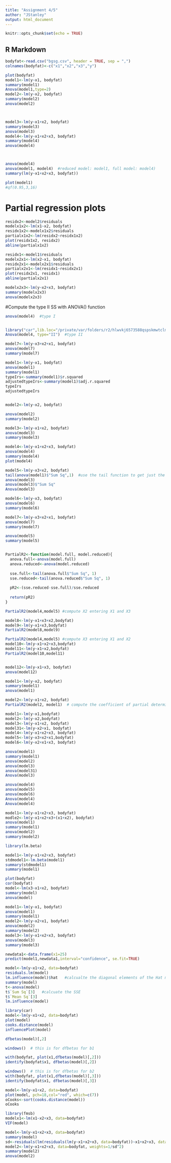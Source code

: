 ```yaml
---
title: "Assignment 4/5"
author: "JStanley"
output: html_document
---
```


```r
knitr::opts_chunk$set(echo = TRUE)
```

## R Markdown


```r
bodyfat<-read.csv("bgsg.csv", header = TRUE, sep = ",")
colnames(bodyfat)<-c("x1","x2","x3","y")

plot(bodyfat)
model1<-lm(y~x1, bodyfat)
summary(model1)
Anova(model1,type=2)
model2<-lm(y~x2, bodyfat)
summary(model2)
anova(model2)



model3<-lm(y~x1+x2, bodyfat)
summary(model3)
anova(model3)
model4<-lm(y~x1+x2+x3, bodyfat)
summary(model4)
anova(model4)



anova(model4)
anova(model1, model4)  #reduced model: model1, full model: model4)
summary(lm(y~x1+x2+x3, bodyfat))

plot(model1)
#qf(0.95,3,16)
```
# Partial regression plots 

```r
residx2<-model2$residuals
modelx1x2<-lm(x1~x2, bodyfat)
residx1x2<-modelx1x2$residuals
partialx1x2<-lm(residx2~residx1x2)
plot(residx1x2, residx2)
abline(partialx1x2)

residx1<-model1$residuals
modelx2x1<-lm(x2~x1, bodyfat)
residx2x1<-modelx2x1$residuals
partialx2x1<-lm(residx1~residx2x1)
plot(residx2x1, residx1)
abline(partialx2x1)
```

```r
modelx2x3<-lm(y~x2+x3, bodyfat)
summary(modelx2x3)
anova(modelx2x3)

```
#Compute the type II SS with ANOVA() function 
```r

anova(model4)  #type I


library("car",lib.loc="/private/var/folders/r2/hlwvkj6573588qspskmwtclm0000gn/T/RtmpS5O3tN/downloaded_packages")
Anova(model4, type="II")  #type II

model7<-lm(y~x3+x2+x1, bodyfat)
anova(model7)
summary(model7)
```

```r
model1<-lm(y~x1, bodyfat)
anova(model1)
summary(model1)
typeIrs<-summary(model1)$r.squared
adjustedtypeIrs<-summary(model1)$adj.r.squared
typeIrs
adjustedtypeIrs


model2<-lm(y~x2, bodyfat)

anova(model2)
summary(model2)

model3<-lm(y~x1+x2, bodyfat)
anova(model3)
summary(model3)

model4<-lm(y~x1+x2+x3, bodyfat)
anova(model4)
summary(model4)
plot(model4)

model5<-lm(y~x3+x2, bodyfat)
tail(anova(model1)$"Sum Sq",1)  #use the tail function to get just the SSE or residual. 
anova(model3)
anova(model3)$"Sum Sq"
Anova(model3)

model6<-lm(y~x3, bodyfat)
anova(model6)
summary(model6)

model7<-lm(y~x3+x2+x1, bodyfat)
anova(model7)
summary(model7)

anova(model5)
summary(model5)


PartialR2<-function(model.full, model.reduced){
  anova.full<-anova(model.full)
  anova.reduced<-anova(model.reduced)
  
  sse.full<-tail(anova.full$"Sum Sq", 1)
  sse.reduced<-tail(anova.reduced$"Sum Sq", 1)
  
  pR2<-(sse.reduced-sse.full)/sse.reduced
  
  return(pR2)
}

PartialR2(model4,model5) #compute X2 entering X1 and X3

model8<-lm(y~x1+x3+x2,bodyfat)
model9<-lm(y~x1+x3,bodyfat)
PartialR2(model8,model9)

PartialR2(model4,model5) #compute X3 entering X1 and X2
model10<-lm(y~x1+x2+x3,bodyfat)
model11<-lm(y~x1+x2,bodyfat)
PartialR2(model10,model11)


model12<-lm(y~x1+x3, bodyfat)
anova(model12)
```

```r
model1<-lm(y~x2, bodyfat)
summary(model1)
anova(model1)

model2<-lm(y~x1+x2, bodyfat)
PartialR2(model2, model1)  # compute the coefficient of partial determination between Y and x1, when x2 is already in the model 
```

```r

model1<-lm(y~x1,bodyfat)
model2<-lm(y~x2,bodyfat)
model3<-lm(y~x1+x2, bodyfat)
model31<-lm(y~x2+x1, bodyfat)
model4<-lm(y~x1+x2+x3, bodyfat)
model5<-lm(y~x3+x2+x1,bodyfat)
model6<-lm(y~x2+x1+x3, bodyfat)

anova(model1)
summary(model1)
anova(model2)
anova(model3)
anova(model31)
Anova(model3)

anova(model4)
anova(model5)
anova(model6)
Anova(model4)
Anova(model4)

```

```r
model1<-lm(y~x1+x2+x3, bodyfat)
modle2<-lm(y~x1+x2+x3+(x1+x2), bodyfat)
anova(model1)
summary(model1)
anova(model2)
summary(model2)

```

```r
library(lm.beta)

model1<-lm(y~x1+x2+x3, bodyfat)
stdmodel1<-lm.beta(model1)
summary(stdmodel1)
summary(model1)
```

```r
plot(bodyfat)
cor(bodyfat)
model<-lm(x3~x1+x2, bodyfat)
summary(model)
anova(model)
```
```r
model1<-lm(y~x1, bodyfat)
anova(model1)
summary(model1)
model2<-lm(y~x2+x1, bodyfat)
anova(model2)
summary(model2)
model3<-lm(y~x1+x2+x3, bodyfat)
anova(model3)
summary(model3)

newdata1<-data.frame(x1=25)
predict(model1,newdata1,interval="confidence", se.fit=TRUE)

```

```r
model<-lm(y~x1+x2, data=bodyfat)
residuals.lm(model)
lm.influence(model)$hat   #calcualte the diagonal elements of the Hat matrix
summary(model)
t<-anova(model)
t$`Sum Sq`[3]   #calcuate the SSE
t$`Mean Sq`[3]
lm.influence(model)
```

```r
library(car)
model<-lm(y~x1+x2, data=bodyfat)
plot(model)
cooks.distance(model)
influencePlot(model)

dfbetas(model)[,2]

windows()  # this is for dfbetas for b1

with(bodyfat, plot(x1,dfbetas(model)[,2]))
identify(bodyfat$x1, dfbetas(model)[,2])

windows()  # this is for dfbetas for b2
with(bodyfat, plot(x1,dfbetas(model)[,3]))
identify(bodyfat$x1, dfbetas(model)[,3])

```
```r
model<-lm(y~x1+x2, data=bodyfat)
plot(model, pch=18,col="red", which=c(7))
oCooks<-sort(cooks.distance(model))
oCooks
```

```r
library(fmsb)
modelx1<-lm(x1~x2+x3, data=bodyfat)
VIF(model)
```

```r
model<-lm(y~x1+x2+x3, data=bodyfat)
summary(model)
sd<-residuals(lm(residuals(lm(y~x1+x2+x3, data=bodyfat))~x1+x2+x3, data=bodyfat))
model2<-lm(y~x1+x2+x3, data=bodyfat, weights=1/sd^2)
summary(model2)
anova(model2)
```
